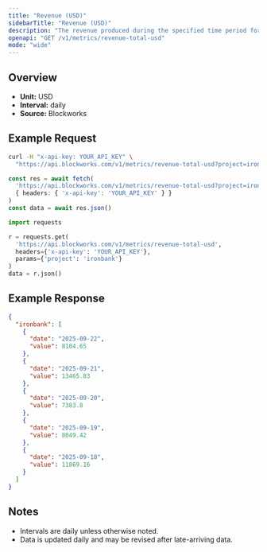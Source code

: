 ```yaml
---
title: "Revenue (USD)"
sidebarTitle: "Revenue (USD)"
description: "The revenue produced during the specified time period for given project."
openapi: "GET /v1/metrics/revenue-total-usd"
mode: "wide"
---
```


## Overview

- **Unit:** USD
- **Interval:** daily
- **Source:** Blockworks

## Example Request

<CodeGroup>

```bash cURL
curl -H "x-api-key: YOUR_API_KEY" \
  "https://api.blockworks.com/v1/metrics/revenue-total-usd?project=ironbank"
```

```typescript TypeScript
const res = await fetch(
  'https://api.blockworks.com/v1/metrics/revenue-total-usd?project=ironbank',
  { headers: { 'x-api-key': 'YOUR_API_KEY' } }
)
const data = await res.json()
```

```python Python
import requests

r = requests.get(
  'https://api.blockworks.com/v1/metrics/revenue-total-usd',
  headers={'x-api-key': 'YOUR_API_KEY'},
  params={'project': 'ironbank'}
)
data = r.json()
```

</CodeGroup>

## Example Response

```json
{
  "ironbank": [
    {
      "date": "2025-09-22",
      "value": 8104.65
    },
    {
      "date": "2025-09-21",
      "value": 13465.83
    },
    {
      "date": "2025-09-20",
      "value": 7383.8
    },
    {
      "date": "2025-09-19",
      "value": 8049.42
    },
    {
      "date": "2025-09-18",
      "value": 11869.16
    }
  ]
}
```

## Notes
- Intervals are daily unless otherwise noted.
- Data is updated daily and may be revised after late-arriving data.